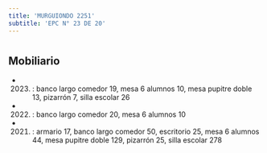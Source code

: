 ```yaml
---
title: 'MURGUIONDO 2251'
subtitle: 'EPC N° 23 DE 20'
---
```


#


## Mobiliario

*  (2023) : banco largo comedor 19, mesa 6 alumnos 10, mesa pupitre doble 13, pizarrón 7, silla escolar 26 

*  (2022) : banco largo comedor 20, mesa 6 alumnos 10 

*  (2021) : armario 17, banco largo comedor 50, escritorio 25, mesa 6 alumnos 44, mesa pupitre doble 129, pizarrón 25, silla escolar 278 



